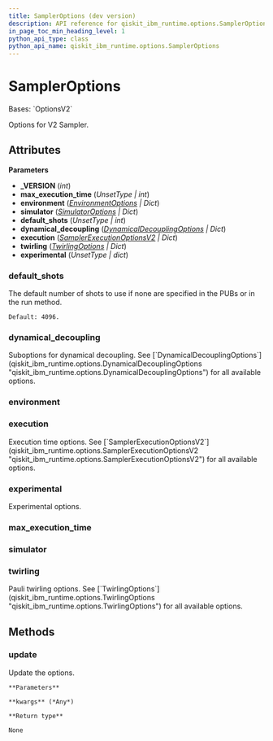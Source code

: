```yaml
---
title: SamplerOptions (dev version)
description: API reference for qiskit_ibm_runtime.options.SamplerOptions in the dev version of qiskit-ibm-runtime
in_page_toc_min_heading_level: 1
python_api_type: class
python_api_name: qiskit_ibm_runtime.options.SamplerOptions
---
```


# SamplerOptions

<Class id="qiskit_ibm_runtime.options.SamplerOptions" isDedicatedPage={true} github="https://github.com/Qiskit/qiskit-ibm-runtime/tree/main/qiskit_ibm_runtime/options/sampler_options.py#L27-L57" signature="SamplerOptions(_VERSION=2, max_execution_time=Unset, environment=<factory>, simulator=<factory>, default_shots=Unset, dynamical_decoupling=<factory>, execution=<factory>, twirling=<factory>, experimental=Unset)" modifiers="class">
  Bases: `OptionsV2`

  Options for V2 Sampler.

  ## Attributes

  **Parameters**

  *   **\_VERSION** (*int*)
  *   **max\_execution\_time** (*UnsetType | int*)
  *   **environment** ([*EnvironmentOptions*](qiskit_ibm_runtime.options.EnvironmentOptions "qiskit_ibm_runtime.options.environment_options.EnvironmentOptions") *| Dict*)
  *   **simulator** ([*SimulatorOptions*](qiskit_ibm_runtime.options.SimulatorOptions "qiskit_ibm_runtime.options.simulator_options.SimulatorOptions") *| Dict*)
  *   **default\_shots** (*UnsetType | int*)
  *   **dynamical\_decoupling** ([*DynamicalDecouplingOptions*](qiskit_ibm_runtime.options.DynamicalDecouplingOptions "qiskit_ibm_runtime.options.dynamical_decoupling_options.DynamicalDecouplingOptions") *| Dict*)
  *   **execution** ([*SamplerExecutionOptionsV2*](qiskit_ibm_runtime.options.SamplerExecutionOptionsV2 "qiskit_ibm_runtime.options.sampler_execution_options.SamplerExecutionOptionsV2") *| Dict*)
  *   **twirling** ([*TwirlingOptions*](qiskit_ibm_runtime.options.TwirlingOptions "qiskit_ibm_runtime.options.twirling_options.TwirlingOptions") *| Dict*)
  *   **experimental** (*UnsetType | dict*)

  ### default\_shots

  <Attribute id="qiskit_ibm_runtime.options.SamplerOptions.default_shots" attributeTypeHint="UnsetType | int" attributeValue="Unset">
    The default number of shots to use if none are specified in the PUBs or in the run method.

    Default: 4096.
  </Attribute>

  ### dynamical\_decoupling

  <Attribute id="qiskit_ibm_runtime.options.SamplerOptions.dynamical_decoupling" attributeTypeHint="DynamicalDecouplingOptions | Dict" attributeValue="FieldInfo(annotation=Union[DynamicalDecouplingOptions, Dict], required=False, default_factory=DynamicalDecouplingOptions)">
    Suboptions for dynamical decoupling. See [`DynamicalDecouplingOptions`](qiskit_ibm_runtime.options.DynamicalDecouplingOptions "qiskit_ibm_runtime.options.DynamicalDecouplingOptions") for all available options.
  </Attribute>

  ### environment

  <Attribute id="qiskit_ibm_runtime.options.SamplerOptions.environment" attributeTypeHint="EnvironmentOptions | Dict" attributeValue="FieldInfo(annotation=Union[EnvironmentOptions, Dict], required=False, default_factory=EnvironmentOptions)" />

  ### execution

  <Attribute id="qiskit_ibm_runtime.options.SamplerOptions.execution" attributeTypeHint="SamplerExecutionOptionsV2 | Dict" attributeValue="FieldInfo(annotation=Union[SamplerExecutionOptionsV2, Dict], required=False, default_factory=SamplerExecutionOptionsV2)">
    Execution time options. See [`SamplerExecutionOptionsV2`](qiskit_ibm_runtime.options.SamplerExecutionOptionsV2 "qiskit_ibm_runtime.options.SamplerExecutionOptionsV2") for all available options.
  </Attribute>

  ### experimental

  <Attribute id="qiskit_ibm_runtime.options.SamplerOptions.experimental" attributeTypeHint="UnsetType | dict" attributeValue="Unset">
    Experimental options.
  </Attribute>

  ### max\_execution\_time

  <Attribute id="qiskit_ibm_runtime.options.SamplerOptions.max_execution_time" attributeTypeHint="UnsetType | int" attributeValue="Unset" />

  ### simulator

  <Attribute id="qiskit_ibm_runtime.options.SamplerOptions.simulator" attributeTypeHint="SimulatorOptions | Dict" attributeValue="FieldInfo(annotation=Union[SimulatorOptions, Dict], required=False, default_factory=SimulatorOptions)" />

  ### twirling

  <Attribute id="qiskit_ibm_runtime.options.SamplerOptions.twirling" attributeTypeHint="TwirlingOptions | Dict" attributeValue="FieldInfo(annotation=Union[TwirlingOptions, Dict], required=False, default_factory=TwirlingOptions)">
    Pauli twirling options. See [`TwirlingOptions`](qiskit_ibm_runtime.options.TwirlingOptions "qiskit_ibm_runtime.options.TwirlingOptions") for all available options.
  </Attribute>

  ## Methods

  ### update

  <Function id="qiskit_ibm_runtime.options.SamplerOptions.update" github="https://github.com/Qiskit/qiskit-ibm-runtime/tree/main/qiskit_ibm_runtime/options/options.py#L146-L155" signature="update(**kwargs)">
    Update the options.

    **Parameters**

    **kwargs** (*Any*)

    **Return type**

    None
  </Function>
</Class>

